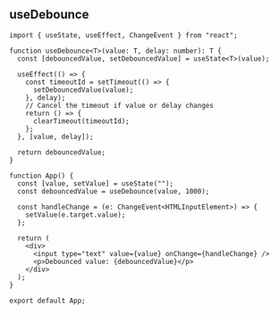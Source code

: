 
## useDebounce

```tsx
import { useState, useEffect, ChangeEvent } from "react";

function useDebounce<T>(value: T, delay: number): T {
  const [debouncedValue, setDebouncedValue] = useState<T>(value);

  useEffect(() => {
    const timeoutId = setTimeout(() => {
      setDebouncedValue(value);
    }, delay);
    // Cancel the timeout if value or delay changes
    return () => {
      clearTimeout(timeoutId);
    };
  }, [value, delay]);

  return debouncedValue;
}

function App() {
  const [value, setValue] = useState("");
  const debouncedValue = useDebounce(value, 1000);

  const handleChange = (e: ChangeEvent<HTMLInputElement>) => {
    setValue(e.target.value);
  };

  return (
    <div>
      <input type="text" value={value} onChange={handleChange} />
      <p>Debounced value: {debouncedValue}</p>
    </div>
  );
}

export default App;
```

